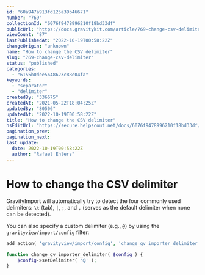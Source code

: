 ```yaml
---
id: "60a947a913fd125a39b46671"
number: "769"
collectionId: "6076f9478996210f18bd33df"
publicUrl: "https://docs.gravitykit.com/article/769-change-csv-delimiter"
viewCount: "87"
lastPublishedAt: "2022-10-19T00:58:22Z"
changeOrigin: "unknown"
name: "How to change the CSV delimiter"
slug: "769-change-csv-delimiter"
status: "published"
categories: 
  - "6155b0dee5648623c88e04fa"
keywords: 
  - "separator"
  - "delimiter"
createdBy: "336675"
createdAt: "2021-05-22T18:04:25Z"
updatedBy: "80506"
updatedAt: "2022-10-19T00:58:22Z"
title: "How to change the CSV delimiter"
hsEditUrl: "https://secure.helpscout.net/docs/6076f9478996210f18bd33df/article/60a947a913fd125a39b46671"
pagination_prev: 
pagination_next: 
last_update:
  date: 2022-10-19T00:58:22Z
  author: "Rafael Ehlers"
---
```


# How to change the CSV delimiter

GravityImport will automatically try to detect the four commonly used delimiters: `\t` (tab), `|`, `;`, and `,` (serves as the default delimiter when none can be detected).   
  
You can also specify a custom delimiter (e.g., `@`) by using the `gravityview/import/config` filter:

```php
add_action( 'gravityview/import/config', 'change_gv_importer_delimiter' );

function change_gv_importer_delimiter( $config ) {
	$config->setDelimiter( '@' );
}
```